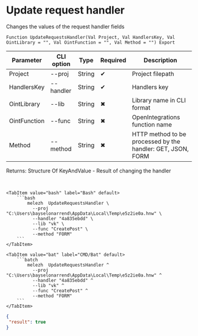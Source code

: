 ﻿---
sidebar_position: 5
description: Update request handler and other functions to work with Melezh in the Open Integration Package, a free open-source integration library for 1C:Enterprise 8, OneScript and CLI
keywords: [1C, 1С, 1С:Enterprise, 1С:Enterprise 8.3, API, Integration, Services, Exchange, OneScript, CLI]
---


# Update request handler
 Changes the values of the request handler fields



`Function UpdateRequestsHandler(Val Project, Val HandlersKey, Val OintLibrary = "", Val OintFunction = "", Val Method = "") Export`

  | Parameter | CLI option | Type | Required | Description |
  |-|-|-|-|-|
  | Project | --proj | String | &#x2714; | Project filepath |
  | HandlersKey | --handler | String | &#x2714; | Handlers key |
  | OintLibrary | --lib | String | &#x2716; | Library name in CLI format |
  | OintFunction | --func | String | &#x2716; | OpenIntegrations function name |
  | Method | --method | String | &#x2716; | HTTP method to be processed by the handler: GET, JSON, FORM |

  
  Returns:  Structure Of KeyAndValue - Result of changing the handler

<br/>



 

 <Tabs>
  
    <TabItem value="bash" label="Bash" default>
        ```bash
            melezh  UpdateRequestsHandler \
              --proj "C:\Users\bayselonarrend\AppData\Local\Temp\e5z2ie0a.hnw" \
              --handler "4a835ebdd" \
              --lib "vk" \
              --func "CreatePost" \
              --method "FORM"
        ```
    </TabItem>
  
    <TabItem value="bat" label="CMD/Bat" default>
        ```batch
            melezh  UpdateRequestsHandler ^
              --proj "C:\Users\bayselonarrend\AppData\Local\Temp\e5z2ie0a.hnw" ^
              --handler "4a835ebdd" ^
              --lib "vk" ^
              --func "CreatePost" ^
              --method "FORM"
        ```
    </TabItem>
</Tabs>

```json title="Result"
{
 "result": true
}
```

